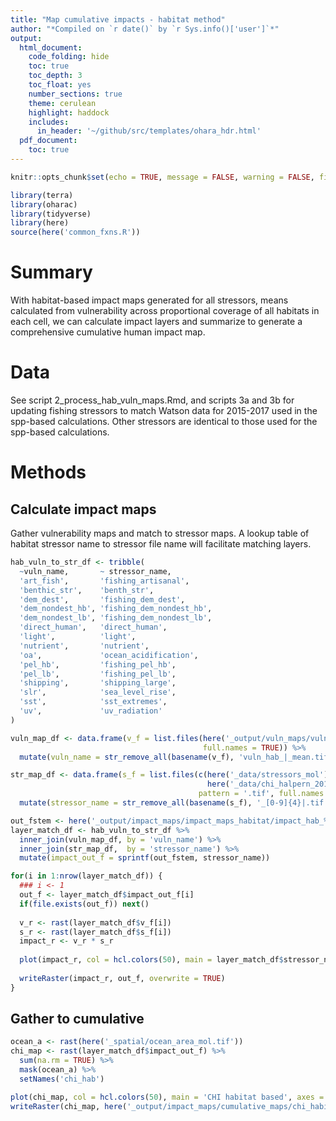 ```yaml
---
title: "Map cumulative impacts - habitat method"
author: "*Compiled on `r date()` by `r Sys.info()['user']`*"
output: 
  html_document:
    code_folding: hide
    toc: true
    toc_depth: 3
    toc_float: yes
    number_sections: true
    theme: cerulean
    highlight: haddock
    includes: 
      in_header: '~/github/src/templates/ohara_hdr.html'
  pdf_document:
    toc: true
---
```


``` r

knitr::opts_chunk$set(echo = TRUE, message = FALSE, warning = FALSE, fig.height = 4, fig.width = 7)

library(terra)
library(oharac)
library(tidyverse)
library(here)
source(here('common_fxns.R'))
```

# Summary

With habitat-based impact maps generated for all stressors, means calculated from vulnerability across proportional coverage of all habitats in each cell, we can calculate impact layers and summarize to generate a comprehensive cumulative human impact map.

# Data

See script 2_process_hab_vuln_maps.Rmd, and scripts 3a and 3b for updating fishing stressors to match Watson data for 2015-2017 used in the spp-based calculations.  Other stressors are identical to those used for the spp-based calculations.

# Methods

## Calculate impact maps

Gather vulnerability maps and match to stressor maps.  A lookup table of habitat stressor name to stressor file name will facilitate matching layers.

```r
hab_vuln_to_str_df <- tribble(
  ~vuln_name,       ~ stressor_name,
  'art_fish',       'fishing_artisanal',
  'benthic_str',    'benth_str',
  'dem_dest',       'fishing_dem_dest',
  'dem_nondest_hb', 'fishing_dem_nondest_hb',
  'dem_nondest_lb', 'fishing_dem_nondest_lb',
  'direct_human',   'direct_human',
  'light',          'light',
  'nutrient',       'nutrient',
  'oa',             'ocean_acidification',
  'pel_hb',         'fishing_pel_hb',
  'pel_lb',         'fishing_pel_lb',
  'shipping',       'shipping_large',
  'slr',            'sea_level_rise',
  'sst',            'sst_extremes',
  'uv',             'uv_radiation'
)
```

```r
vuln_map_df <- data.frame(v_f = list.files(here('_output/vuln_maps/vuln_maps_habitat'), 
                                           full.names = TRUE)) %>%
  mutate(vuln_name = str_remove_all(basename(v_f), 'vuln_hab_|_mean.tif'))

str_map_df <- data.frame(s_f = list.files(c(here('_data/stressors_mol'), 
                                            here('_data/chi_halpern_2019/fishing_updated')),
                                          pattern = '.tif', full.names = TRUE)) %>%
  mutate(stressor_name = str_remove_all(basename(s_f), '_[0-9]{4}|.tif'))

out_fstem <- here('_output/impact_maps/impact_maps_habitat/impact_hab_%s.tif')
layer_match_df <- hab_vuln_to_str_df %>%
  inner_join(vuln_map_df, by = 'vuln_name') %>%
  inner_join(str_map_df,  by = 'stressor_name') %>%
  mutate(impact_out_f = sprintf(out_fstem, stressor_name))

for(i in 1:nrow(layer_match_df)) {
  ### i <- 1
  out_f <- layer_match_df$impact_out_f[i]
  if(file.exists(out_f)) next()
  
  v_r <- rast(layer_match_df$v_f[i])
  s_r <- rast(layer_match_df$s_f[i])
  impact_r <- v_r * s_r
  
  plot(impact_r, col = hcl.colors(50), main = layer_match_df$stressor_name[i], axes = FALSE)
  
  writeRaster(impact_r, out_f, overwrite = TRUE)
}

```

## Gather to cumulative

```r
ocean_a <- rast(here('_spatial/ocean_area_mol.tif'))
chi_map <- rast(layer_match_df$impact_out_f) %>%
  sum(na.rm = TRUE) %>%
  mask(ocean_a) %>%
  setNames('chi_hab')

plot(chi_map, col = hcl.colors(50), main = 'CHI habitat based', axes = FALSE)
writeRaster(chi_map, here('_output/impact_maps/cumulative_maps/chi_habitat.tif'), overwrite = TRUE)
```


